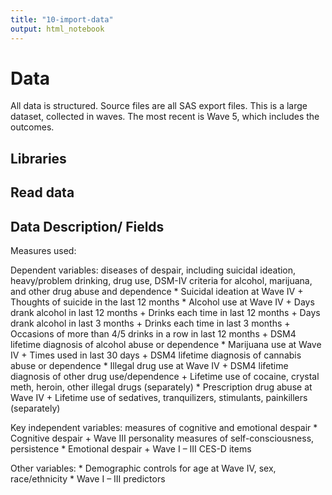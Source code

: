 ```yaml
---
title: "10-import-data"
output: html_notebook
---
```


# Data

All data is structured. Source files are all SAS export files. This is a large dataset, collected in waves. The most recent is Wave 5, which includes the outcomes.

## Libraries




## Read data




## Data Description/ Fields

Measures used:

Dependent variables: diseases of despair, including suicidal ideation, heavy/problem drinking, drug use, DSM-IV criteria for alcohol, marijuana, and other drug abuse and dependence
*	Suicidal ideation at Wave IV
    +	Thoughts of suicide in the last 12 months
*	Alcohol use at Wave IV
    +	Days drank alcohol in last 12 months
    +	Drinks each time in last 12 months
    +	Days drank alcohol in last 3 months
    +	Drinks each time in last 3 months
    +	Occasions of more than 4/5 drinks in a row in last 12 months
    +	DSM4 lifetime diagnosis of alcohol abuse or dependence
*	Marijuana use at Wave IV
    +	Times used in last 30 days
    +	DSM4 lifetime diagnosis of cannabis abuse or dependence
*	Illegal drug use at Wave IV
    +	DSM4 lifetime diagnosis of other drug use/dependence
    +	Lifetime use of cocaine, crystal meth, heroin, other illegal drugs (separately)
*	Prescription drug abuse at Wave IV
    +	Lifetime use of sedatives, tranquilizers, stimulants, painkillers (separately)

Key independent variables: measures of cognitive and emotional despair
*	Cognitive despair
    +	Wave III personality measures of self-consciousness, persistence
*	Emotional despair
    +	Wave I – III CES-D items

Other variables: 
*	Demographic controls for age at Wave IV, sex, race/ethnicity
*	Wave I – III predictors
